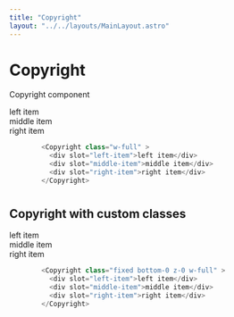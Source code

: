 ```yaml
---
title: "Copyright"
layout: "../../layouts/MainLayout.astro"
---
```


# Copyright

Copyright component
<div class="component-preview">
       <Copyright class="w-full">
        <div slot="left-item">left item</div>
        <div slot="middle-item">middle item</div>
        <div slot="right-item">right item</div>
       </Copyright>
</div>

```js
        <Copyright class="w-full" >
          <div slot="left-item">left item</div>
          <div slot="middle-item">middle item</div>
          <div slot="right-item">right item</div>
        </Copyright>
```
#

## Copyright with custom classes
<div class="component-preview">
       <Copyright class="z-0 w-full">
        <div slot="left-item">left item</div>
        <div slot="middle-item">middle item</div>
        <div slot="right-item">right item</div>
       </Copyright>
</div>

```js
        <Copyright class="fixed bottom-0 z-0 w-full" >
          <div slot="left-item">left item</div>
          <div slot="middle-item">middle item</div>
          <div slot="right-item">right item</div>
        </Copyright>
```
